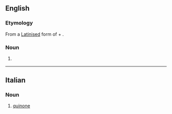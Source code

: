 ==English==

===Etymology===
From a [[New Latin|Latinised]] form of {{etyl|es|en}} {{term|quinina|lang=es||quinine}} + {{term|-one}}.

===Noun===
{{en-noun}}

# {{context|chemistry|lang=en}} {{dated form of|quinone}}

{{Webster 1913}}

----

==Italian==

===Noun===
{{it-noun|m|chinoni}}

# {{context|organic chemistry|lang=it}} [[quinone]]